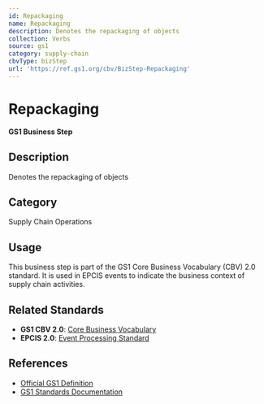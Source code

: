 ```yaml
---
id: Repackaging
name: Repackaging
description: Denotes the repackaging of objects
collection: Verbs
source: gs1
category: supply-chain
cbvType: bizStep
url: 'https://ref.gs1.org/cbv/BizStep-Repackaging'
---
```

# Repackaging

**GS1 Business Step**

## Description

Denotes the repackaging of objects

## Category

Supply Chain Operations

## Usage

This business step is part of the GS1 Core Business Vocabulary (CBV) 2.0 standard. It is used in EPCIS events to indicate the business context of supply chain activities.

## Related Standards

- **GS1 CBV 2.0**: [Core Business Vocabulary](https://ref.gs1.org/standards/cbv/)
- **EPCIS 2.0**: [Event Processing Standard](https://ref.gs1.org/standards/epcis/)

## References

- [Official GS1 Definition](https://ref.gs1.org/cbv/BizStep-Repackaging)
- [GS1 Standards Documentation](https://www.gs1.org/standards)
